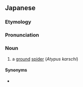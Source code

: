 ==Japanese==
{{DEFAULTSORT:しぐも'}}
{{wikipedia|lang=ja|ジグモ}}
{{ja-kanjitab|じ|yomi=irr|r=y}}

===Etymology===
{{compound|ja|地|蜘蛛|tr1=ji|t1=[[earth]]|tr2=kumo|t2=[[spider]]}}

===Pronunciation===
{{ja-pron|acc=h|y=i|じぐも}}

===Noun===
{{ja-noun|じぐも|ジグモ|hhira=ぢぐも}}

# a [[ground]] [[spider]] (''Atypus karschi'')

====Synonyms====
* {{sense|Atypus karschi}} {{ja-r|土%蜘蛛|ツチ%グモ}}

{{topics|ja|Spiders}}